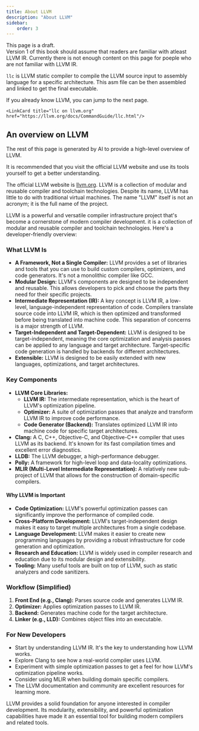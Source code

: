 ```yaml
---
title: About LLVM
description: "About LLVM"
sidebar: 
    order: 3
---
```



<Aside title="Draft page" type="caution">
This page is a draft.
</Aside>

<Aside title="This page can be removed" type="danger">
Version 1 of this book should assume that readers are familiar with atleast LLVM IR.
Currently there is not enough content on this page for poeple who are not familiar with LLVM IR.
</Aside>


`llc` is LLVM static compiler to compile the LLVM source input to assembly language for a specific architecture. This asm file can be then assembled and linked to get the final executable.

If you already know LLVM, you can jump to the next page.


<CardGrid>
    <LinkCard title="Go to the next page" href="/section-1/"/>

    <LinkCard title="llc on llvm.org" href="https://llvm.org/docs/CommandGuide/llc.html"/>
</CardGrid>

## An overview on LLVM

<Aside title="About this page">
The rest of this page is generated by AI to provide a high-level overview of LLVM.

It is recommended that you visit the official LLVM website and use its tools yourself to get a better understanding.
</Aside>

The official LLVM website is [llvm.org](https://llvm.org/). LLVM is a collection of modular and reusable compiler and toolchain technologies. Despite its name, LLVM has little to do with traditional virtual machines. The name "LLVM" itself is not an acronym; it is the full name of the project.

LLVM is a powerful and versatile compiler infrastructure project that's become a cornerstone of modern compiler development. it is a collection of modular and reusable compiler and toolchain technologies. Here's a developer-friendly overview:

### What LLVM Is

* **A Framework, Not a Single Compiler:** LLVM provides a set of libraries and tools that you can use to build custom compilers, optimizers, and code generators. It's not a monolithic compiler like GCC.
* **Modular Design:** LLVM's components are designed to be independent and reusable. This allows developers to pick and choose the parts they need for their specific projects.
* **Intermediate Representation (IR):** A key concept is LLVM IR, a low-level, language-independent representation of code. Compilers translate source code into LLVM IR, which is then optimized and transformed before being translated into machine code. This separation of concerns is a major strength of LLVM.
* **Target-Independent and Target-Dependent:** LLVM is designed to be target-independent, meaning the core optimization and analysis passes can be applied to any language and target architecture. Target-specific code generation is handled by backends for different architectures.
* **Extensible:** LLVM is designed to be easily extended with new languages, optimizations, and target architectures.

### Key Components

* **LLVM Core Libraries:**
    * **LLVM IR:** The intermediate representation, which is the heart of LLVM's optimization pipeline.
    * **Optimizer:** A suite of optimization passes that analyze and transform LLVM IR to improve code performance.
    * **Code Generator (Backend):** Translates optimized LLVM IR into machine code for specific target architectures.
* **Clang:** A C, C++, Objective-C, and Objective-C++ compiler that uses LLVM as its backend. It's known for its fast compilation times and excellent error diagnostics.
* **LLDB:** The LLVM debugger, a high-performance debugger.
* **Polly:** A framework for high-level loop and data-locality optimizations.
* **MLIR (Multi-Level Intermediate Representation):** A relatively new sub-project of LLVM that allows for the construction of domain-specific compilers.

#### Why LLVM is Important

* **Code Optimization:** LLVM's powerful optimization passes can significantly improve the performance of compiled code.
* **Cross-Platform Development:** LLVM's target-independent design makes it easy to target multiple architectures from a single codebase.
* **Language Development:** LLVM makes it easier to create new programming languages by providing a robust infrastructure for code generation and optimization.
* **Research and Education:** LLVM is widely used in compiler research and education due to its modular design and extensibility.
* **Tooling:** Many useful tools are built on top of LLVM, such as static analyzers and code sanitizers.

### Workflow (Simplified)

1.  **Front End (e.g., Clang):** Parses source code and generates LLVM IR.
2.  **Optimizer:** Applies optimization passes to LLVM IR.
3.  **Backend:** Generates machine code for the target architecture.
4.  **Linker (e.g., LLD):** Combines object files into an executable.

### For New Developers

* Start by understanding LLVM IR. It's the key to understanding how LLVM works.
* Explore Clang to see how a real-world compiler uses LLVM.
* Experiment with simple optimization passes to get a feel for how LLVM's optimization pipeline works.
* Consider using MLIR when building domain specific compilers.
* The LLVM documentation and community are excellent resources for learning more.

LLVM provides a solid foundation for anyone interested in compiler development. Its modularity, extensibility, and powerful optimization capabilities have made it an essential tool for building modern compilers and related tools.
